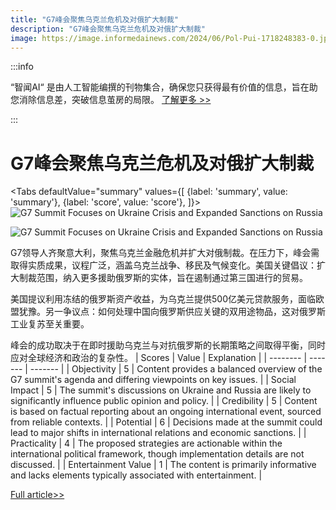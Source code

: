 ```yaml
---
title: "G7峰会聚焦乌克兰危机及对俄扩大制裁"
description: "G7峰会聚焦乌克兰危机及对俄扩大制裁"
image: https://image.informedainews.com/2024/06/Pol-Pui-1718248383-0.jpg
---
```



:::info

“智闻AI“ 是由人工智能编撰的刊物集合，确保您只获得最有价值的信息，旨在助您消除信息差，突破信息茧房的局限。  [了解更多 >>](/zh-Hans/docs/guides)

:::

# G7峰会聚焦乌克兰危机及对俄扩大制裁


<Tabs
	defaultValue="summary"
	values={[
	{label: 'summary', value: 'summary'},
	{label: 'score', value: 'score'},
]}>
<TabItem value="summary">
<img
  src="https://image.informedainews.com/2024/06/Pol-Pui-1718248383-0.jpg"
  alt="G7 Summit Focuses on Ukraine Crisis and Expanded Sanctions on Russia"
/>

<img
  src="https://image.informedainews.com/2024/06/Pol-fd3-1718248383-1.jpg"
  alt="G7 Summit Focuses on Ukraine Crisis and Expanded Sanctions on Russia"
/>



G7领导人齐聚意大利，聚焦乌克兰金融危机并扩大对俄制裁。在压力下，峰会需取得实质成果，议程广泛，涵盖乌克兰战争、移民及气候变化。美国关键倡议：扩大制裁范围，纳入更多援助俄罗斯的实体，旨在遏制通过第三国进行的贸易。

美国提议利用冻结的俄罗斯资产收益，为乌克兰提供500亿美元贷款服务，面临欧盟犹豫。另一争议点：如何处理中国向俄罗斯供应关键的双用途物品，这对俄罗斯工业复苏至关重要。

峰会的成功取决于在即时援助乌克兰与对抗俄罗斯的长期策略之间取得平衡，同时应对全球经济和政治的复杂性。
</TabItem>
<TabItem value="score">
	| Scores     | Value   | Explanation |
	| -------- | ------- | ------- |
	| Objectivity  | 5    | Content provides a balanced overview of the G7 summit's agenda and differing viewpoints on key issues.    |
	| Social Impact | 5     | The summit's discussions on Ukraine and Russia are likely to significantly influence public opinion and policy.    |
	| Credibility    | 5    | Content is based on factual reporting about an ongoing international event, sourced from reliable contexts.    |
	| Potential    | 6    | Decisions made at the summit could lead to major shifts in international relations and economic sanctions.    |
	| Practicality    | 4    | The proposed strategies are actionable within the international political framework, though implementation details are not discussed.    |
	| Entertainment Value    | 1    | The content is primarily informative and lacks elements typically associated with entertainment.    |
</TabItem>
</Tabs>

[Full article>>](https://www.theguardian.com/world/article/2024/jun/12/g7-countries-head-to-italy-for-summit-as-ukraine-and-russia-top-the-agenda)
